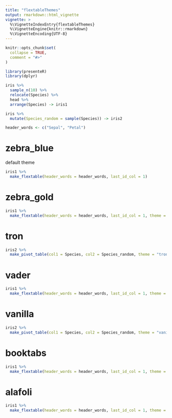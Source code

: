 ```yaml
---
title: "flextableThemes"
output: rmarkdown::html_vignette
vignette: >
  %\VignetteIndexEntry{flextableThemes}
  %\VignetteEngine{knitr::rmarkdown}
  %\VignetteEncoding{UTF-8}
---
```


```r
knitr::opts_chunk$set(
  collapse = TRUE,
  comment = "#>"
)
```

```r
library(presenteR)
library(dplyr)

iris %>% 
  sample_n(10) %>% 
  relocate(Species) %>% 
  head %>% 
  arrange(Species) -> iris1

iris %>% 
  mutate(Species_random = sample(Species)) -> iris2

header_words <- c("Sepal", "Petal")
```


# zebra_blue

default theme

```r
iris1 %>% 
  make_flextable(header_words = header_words, last_id_col = 1)
```

# zebra_gold

```r
iris1 %>% 
  make_flextable(header_words = header_words, last_id_col = 1, theme = "zebra_gold")
```

# tron

```r
iris2 %>% 
  make_pivot_table(col1 = Species, col2 = Species_random, theme = "tron")
```

# vader

```r
iris1 %>% 
  make_flextable(header_words = header_words, last_id_col = 1, theme = "vader")
```

# vanilla

```r
iris2 %>% 
  make_pivot_table(col1 = Species, col2 = Species_random, theme = "vanilla", show_percentages = F)
```

# booktabs

```r
iris1 %>% 
  make_flextable(header_words = header_words, last_id_col = 1, theme = "booktabs")
```

# alafoli

```r
iris1 %>% 
  make_flextable(header_words = header_words, last_id_col = 1, theme = "alafoli")
```
